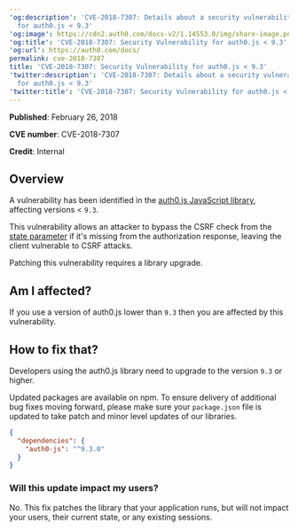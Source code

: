---
'og:description': 'CVE-2018-7307: Details about a security vulnerability identified
  for auth0.js < 9.3'
'og:image': https://cdn2.auth0.com/docs-v2/1.14553.0/img/share-image.png
'og:title': 'CVE-2018-7307: Security Vulnerability for auth0.js < 9.3'
'og:url': https://auth0.com/docs/
permalink: cve-2018-7307
title: 'CVE-2018-7307: Security Vulnerability for auth0.js < 9.3'
'twitter:description': 'CVE-2018-7307: Details about a security vulnerability identified
  for auth0.js < 9.3'
'twitter:title': 'CVE-2018-7307: Security Vulnerability for auth0.js < 9.3'
---
**Published**: February 26, 2018

**CVE number**: CVE-2018-7307

**Credit**: Internal

## Overview

A vulnerability has been identified in the [auth0.js JavaScript library](/docs/libraries/auth0js), affecting versions < `9.3`.

This vulnerability allows an attacker to bypass the CSRF check from the [state parameter](/docs/secure/attack-protection/state-parameters) if it's missing from the authorization response, leaving the client vulnerable to CSRF attacks.

Patching this vulnerability requires a library upgrade.

## Am I affected?

If you use a version of auth0.js lower than `9.3` then you are affected by this vulnerability.

## How to fix that?

Developers using the auth0.js library need to upgrade to the version `9.3` or higher.

Updated packages are available on npm. To ensure delivery of additional bug fixes moving forward, please make sure your `package.json` file is updated to take patch and minor level updates of our libraries.

```json lines
{
  "dependencies": {
    "auth0-js": "^9.3.0"
  }
}
```






### Will this update impact my users?

No. This fix patches the library that your application runs, but will not impact your users, their current state, or any existing sessions.
